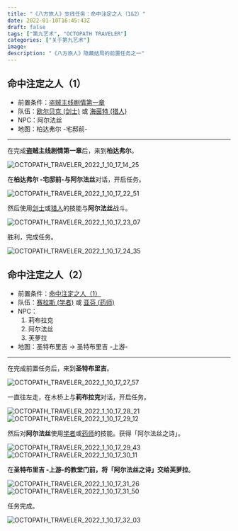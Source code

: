 ```yaml
---
title: "《八方旅人》支线任务：命中注定之人（1&2）"
date: 2022-01-10T16:45:43Z
draft: false
tags: ["第九艺术", "OCTOPATH TRAVELER"]
categories: ["关于第九艺术"]
image:
description: "《八方旅人》隐藏结局的前置任务之一"
---
```


## 命中注定之人（1）

- 前置条件：[盗贼主线剧情第一章](https://www.vgtime.com/topic/952965.jhtml)
- 队伍：[欧尔贝克 (剑士)][剑士] 或 [海茵特 (猎人)][猎人]
- NPC：阿尔法丝
- 地图：柏达弗尔 -宅邸前-

---

在完成**盗贼主线剧情第一章**后，来到**柏达弗尔**。

![OCTOPATH_TRAVELER_2022_1_10_17_14_25](https://mogeko.github.io/blog-images/r/089/OCTOPATH_TRAVELER_2022_1_10_17_14_25.png)

在**柏达弗尔 -宅邸前-**与**阿尔法丝**对话，开启任务。

![OCTOPATH_TRAVELER_2022_1_10_17_22_51](https://mogeko.github.io/blog-images/r/089/OCTOPATH_TRAVELER_2022_1_10_17_22_51.png)

然后使用[剑士]或[猎人]的技能与**阿尔法丝**战斗。

![OCTOPATH_TRAVELER_2022_1_10_17_23_07](https://mogeko.github.io/blog-images/r/089/OCTOPATH_TRAVELER_2022_1_10_17_23_07.png)

胜利，完成任务。

![OCTOPATH_TRAVELER_2022_1_10_17_24_35](https://mogeko.github.io/blog-images/r/089/OCTOPATH_TRAVELER_2022_1_10_17_24_35.png)

## 命中注定之人（2）

- 前置条件：[命中注定之人（1）](#命中注定之人1)
- 队伍：[赛拉斯 (学者)][学者] 或 [亚芬 (药师)][药师]
- NPC：
  1. 莉布拉克
  2. 阿尔法丝
  3. 芙萝拉
- 地图：圣特布里吉 -> 圣特布里吉 -上游-

---

在完成前置任务后，来到**圣特布里吉**。

![OCTOPATH_TRAVELER_2022_1_10_17_27_57](https://mogeko.github.io/blog-images/r/089/OCTOPATH_TRAVELER_2022_1_10_17_27_57.png)

一直往左走，在木桥上与**莉布拉克**对话，开启任务。

![OCTOPATH_TRAVELER_2022_1_10_17_28_21](https://mogeko.github.io/blog-images/r/089/OCTOPATH_TRAVELER_2022_1_10_17_28_21.png)
![OCTOPATH_TRAVELER_2022_1_10_17_29_12](https://mogeko.github.io/blog-images/r/089/OCTOPATH_TRAVELER_2022_1_10_17_29_12.png)

然后对**阿尔法丝**使用[学者]或[药师]的技能。获得「阿尔法丝之诗」。

![OCTOPATH_TRAVELER_2022_1_10_17_29_43](https://mogeko.github.io/blog-images/r/089/OCTOPATH_TRAVELER_2022_1_10_17_29_43.png)
![OCTOPATH_TRAVELER_2022_1_10_17_30_11](https://mogeko.github.io/blog-images/r/089/OCTOPATH_TRAVELER_2022_1_10_17_30_11.png)

在**圣特布里吉 -上游-**的教堂门前，将「阿尔法丝之诗」交给**芙萝拉**。

![OCTOPATH_TRAVELER_2022_1_10_17_31_26](https://mogeko.github.io/blog-images/r/089/OCTOPATH_TRAVELER_2022_1_10_17_31_26.png)
![OCTOPATH_TRAVELER_2022_1_10_17_31_50](https://mogeko.github.io/blog-images/r/089/OCTOPATH_TRAVELER_2022_1_10_17_31_50.png)

任务完成。

![OCTOPATH_TRAVELER_2022_1_10_17_32_03](https://mogeko.github.io/blog-images/r/089/OCTOPATH_TRAVELER_2022_1_10_17_32_03.png)

[神官]: https://octopath.huijiwiki.com/wiki/欧菲莉亚
[学者]: https://octopath.huijiwiki.com/wiki/塞拉斯
[商人]: https://octopath.huijiwiki.com/wiki/泰瑞莎
[剑士]: https://octopath.huijiwiki.com/wiki/奥伯里克
[舞者]: https://octopath.huijiwiki.com/wiki/普蕾米罗斯
[药师]: https://octopath.huijiwiki.com/wiki/阿尔芬
[盗贼]: https://octopath.huijiwiki.com/wiki/提利昂
[猎人]: https://octopath.huijiwiki.com/wiki/海茵特
